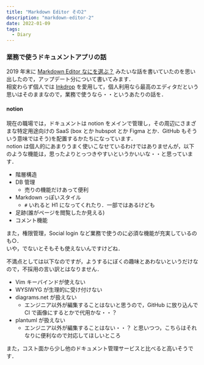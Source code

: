 ```yaml
---
title: "Markdown Editor その2"
description: "markdown-editor-2"
date: 2022-01-09
tags:
  - Diary
---
```


### 業務で使うドキュメントアプリの話

2019 年末に [Markdown Editor なにを選ぶ？](/day-4-markdown-editor) みたいな話を書いていたのを思い出したので，アップデート分について書いてみます．  
相変わらず個人では [Inkdrop](https://www.inkdrop.app) を愛用して，個人利用なら最高のエディタだという思いはそのままなので，業務で使うなら・・というあたりの話を．

#### notion

現在の職場では，ドキュメントは notion をメインで管理し，その周辺にさまざまな特定用途向けの SaaS (box とか hubspot とか Figma とか．GitHub もそういう意味ではそう)を配置するかたちになっています．  
notion は個人的にあまりうまく使いこなせているわけではありませんが，以下のような機能は，思ったよりとっつきやすいというかいいな・・と思っています．

* 階層構造
* DB 管理
  * 売りの機能だけあって便利
* Markdown っぽいスタイル
  * `#` いれると H1 になってくれたり．一部ではあるけども
* 足跡(誰がページを閲覧したか見える)
* コメント機能

また，権限管理，Social login など業務で使うのに必須な機能が充実しているのも○．  
いや，でないとそもそも使えないんですけどね．

不満点としては以下なのですが，ようするにぼくの趣味とあわないというだけなので，不採用の言い訳とはなりません．

* Vim キーバインドが使えない
* WYSIWYG が生理的に受け付けない
* diagrams.net が扱えない
  * エンジニア以外が編集することはないと思うので，GitHub に放り込んで CI で画像にするとかで代用かな・・？
* plantuml が扱えない
  * エンジニア以外が編集することはない・・？ と思いつつ，こちらはそれなりに便利なので対応してほしいところ

また，コスト面から少し他のドキュメント管理サービスと比べると高いそうです．

#### 


